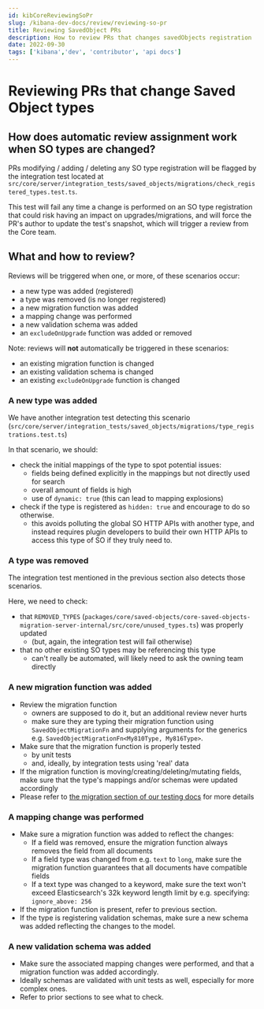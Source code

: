 ```yaml
---
id: kibCoreReviewingSoPr
slug: /kibana-dev-docs/review/reviewing-so-pr
title: Reviewing SavedObject PRs
description: How to review PRs that changes savedObjects registration
date: 2022-09-30
tags: ['kibana','dev', 'contributor', 'api docs']
---
```


# Reviewing PRs that change Saved Object types

## How does automatic review assignment work when SO types are changed?

PRs modifying / adding / deleting any SO type registration will be flagged by the integration
test located at `src/core/server/integration_tests/saved_objects/migrations/check_registered_types.test.ts`.

This test will fail any time a change is performed on an SO type registration that could risk having an impact on 
upgrades/migrations, and will force the PR's author to update the test's snapshot, which will trigger a review 
from the Core team.

## What and how to review?

Reviews will be triggered when one, or more, of these scenarios occur:
- a new type was added (registered)
- a type was removed (is no longer registered)
- a new migration function was added
- a mapping change was performed
- a new validation schema was added
- an `excludeOnUpgrade` function was added or removed

Note: reviews will **not** automatically be triggered in these scenarios:
- an existing migration function is changed
- an existing validation schema is changed
- an existing `excludeOnUpgrade` function is changed

### A new type was added

We have another integration test detecting this scenario (`src/core/server/integration_tests/saved_objects/migrations/type_registrations.test.ts`)

In that scenario, we should:
- check the initial mappings of the type to spot potential issues:
  - fields being defined explicitly in the mappings but not directly used for search
  - overall amount of fields is high
  - use of `dynamic: true` (this can lead to mapping explosions)
- check if the type is registered as `hidden: true` and encourage to do so otherwise. 
  - this avoids polluting the global SO HTTP APIs with another type, and instead requires plugin developers to build 
    their own HTTP APIs to access this type of SO if they truly need to.

### A type was removed

The integration test mentioned in the previous section also detects those scenarios. 

Here, we need to check:
- that `REMOVED_TYPES` (`packages/core/saved-objects/core-saved-objects-migration-server-internal/src/core/unused_types.ts`) was properly updated 
  - (but, again, the integration test will fail otherwise)
- that no other existing SO types may be referencing this type
  - can't really be automated, will likely need to ask the owning team directly

### A new migration function was added

- Review the migration function
    - owners are supposed to do it, but an additional review never hurts
    - make sure they are typing their migration function using `SavedObjectMigrationFn` and supplying arguments for the generics 
      e.g. `SavedObjectMigrationFn<My810Type, My816Type>`.
- Make sure that the migration function is properly tested
  - by unit tests
  - and, ideally, by integration tests using 'real' data
- If the migration function is moving/creating/deleting/mutating fields, make sure that the type's mappings and/or schemas were updated accordingly
- Please refer to [the migration section of our testing docs](https://github.com/elastic/kibana/blob/main/dev_docs/tutorials/testing_plugins.mdx#L796) for more details

### A mapping change was performed

- Make sure a migration function was added to reflect the changes:
    - If a field was removed, ensure the migration function always removes the field from all documents
    - If a field type was changed from e.g. `text` to `long`, make sure the migration function guarantees that all documents have compatible fields
    - If a text type was changed to a keyword, make sure the text won't exceed Elasticsearch's 32k keyword length limit by e.g. specifying: `ignore_above: 256`
- If the migration function is present, refer to previous section.
- If the type is registering validation schemas, make sure a new schema was added reflecting the changes to the model.

### A new validation schema was added

- Make sure the associated mapping changes were performed, and that a migration function was added accordingly.
- Ideally schemas are validated with unit tests as well, especially for more complex ones.
- Refer to prior sections to see what to check. 